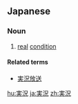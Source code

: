 ==Japanese==
{{ja-kanjitab|実|況}}

===Noun===
{{ja-noun|じっきょう}}

# [[real]] [[condition]]

====Related terms====
* [[実況放送]]

[[hu:実況]]
[[ja:実況]]
[[zh:実況]]